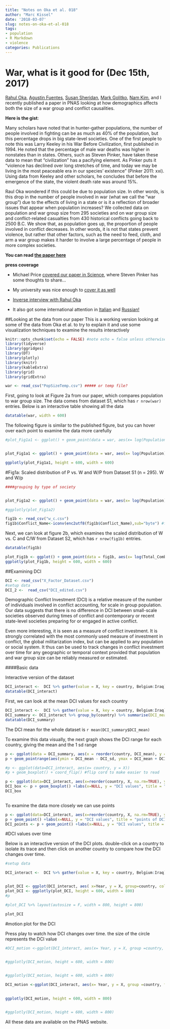 ```yaml
---
title: "Notes on Oka et al. 018"
author: "Marc Kissel"
date: '2018-03-07'
slug: notes-on-oka-et-al-018
tags:
- population
- R Markdown
- violence
categories: Publications
---
```



# War, what is it good for (Dec 15th, 2017)  

[Rahul Oka](http://anthropology.nd.edu/faculty-and-staff/faculty-by-alpha/rahul-oka/), [Agustin Fuentes](http://anthropology.nd.edu/faculty-and-staff/faculty-by-alpha/agustin-fuentes/), [Susan Sheridan](http://anthropology.nd.edu/faculty-and-staff/faculty-by-alpha/susan-sheridan/), [Mark Golitko](http://anthropology.nd.edu/faculty-and-staff/faculty-by-alpha/mark-golitko/), [Nam Kim](https://www.anthropology.wisc.edu/staff/kim-nam-c/), and I recently published a paper in PNAS looking at how demographics affects both the size of a war group and conflict causalities. 

 __Here is the gist__: 

       
Many scholars have noted that in hunter-gather populations, the number of people involved in fighting can be as much as 40% of the population, but this percentage drops in big state-level societies. One of the first people to note this was Larry Keeley in his War Before Civilization, first published in 1994. He noted that the percentage of male war deaths was higher in nonstates than in states. Others, such as Steven Pinker, have taken these data to mean that “civilization” has a pacifying element. As Pinker puts it “violence has declined over long stretches of time, and today we may be living in the most peaceable era in our species’  existence” (Pinker 2011: xxi). Using data from Keeley and other scholars, he concludes that before the emergence of the state, the violent death rate was around 15%.

Raul Oka wondered if this could be due to population size. In other words, is this drop in the number of people involved in war (what we call the “war group”) due to the effects of living in a state or is it a reflection of broader issues that appear when population increases?
We collected data on population and war group size from 295 societies and on war group size and conflict-related casualties from 430 historical conflicts going back to 2500 B.C. We show that, as population goes up, the proportion of people involved in conflict decreases.  In other words, it is not that states prevent violence, but rather that other factors, such as the need to feed, cloth, and arm a war group makes it harder to involve a large percentage of people in more complex societies. 

__You can read [the paper here](http://www.pnas.org/content/early/2017/12/07/1713972114.short?rss=1)__

**press coverage**

* Michael Price [covered our paper in Science](http://www.sciencemag.org/news/2017/12/why-human-society-isn-t-more-or-less-violent-past), where Steven Pinker has some thoughts to share...

* My university was nice enough to [cover it as well](https://today.appstate.edu/2017/12/13/war-group)

* [Inverse interview with Rahul Oka](https://www.inverse.com/article/39263-war-groups-are-humans-history-more-less-violent)



* It also got some international attention in [Italian]( https://www.galileonet.it/2017/12/violenza-civilizzazione-guerre/) and [Russian!]( https://www.nkj.ru/news/32809/)



##Looking at the data from our paper
This is a working version looking at some of the data from Oka et al. to try to explain it and use some visualization techniques to examine the results interactively



```r
knitr::opts_chunk$set(echo = FALSE) #note echo = false unless otherwise said
library(tidyverse)
library(ggridges)
library(DT)
library(plotly)
library(knitr)
library(kableExtra)
library(grid)
library(gridExtra)
```



```r
war <- read_csv("PopSizeTemp.csv") ##### or temp file?
```


First, going to look at Figure 2a from our paper, which compares population to war group size.
The data comes from dataset S1, which has `r nrow(war)` entries. Below is an interactive table showing all the data

```r
datatable(war, width = 600)
```



The following figure is similar to the published figure, but you can hover over each point to examine the data more carefully


```r
#plot_Fig1a1 <- ggplot() + geom_point(data = war, aes(x= log(Population), y = log(Overall_War_Group_Size_W), color = Time_Type))+ geom_smooth(data = war, aes(x= log(Population), y = log(Overall_War_Group_Size_W), group=1),method="lm") + geom_point(data= war, aes(x= log(Population), y = log(W.P), color = Time_Type)) + geom_smooth(data = war, aes(x= log(Population), y = log(W.P), group=1),method="lm")


plot_Fig1a1 <- ggplot() + geom_point(data = war, aes(x= log(Population), y = log(Overall_War_Group_Size_W), color = Time_Type, text = paste("Society: ", Society) ))+ geom_smooth(data = war, aes(x= log(Population), y = log(Overall_War_Group_Size_W), group=1),method="lm") + geom_point(data= war, aes(x= log(Population), y = log(W.P), color = Time_Type, text = paste("Society: ", Society))) + geom_smooth(data = war, aes(x= log(Population), y = log(W.P), group=1),method="lm")

```


```r
ggplotly(plot_Fig1a1, height = 600, width = 600)
```
#Fig1a: Scaled distribution of P vs. W and W/P from Dataset S1 (n = 295). W and W/p



```r

####grouping by type of society


plot_Fig1a2 <- ggplot() + geom_point(data = war, aes(x= log(Population), y = log(Overall_War_Group_Size_W), color = Type_of_Society, text = Society))+ geom_smooth(data = war, aes(x= log(Population), y = log(Overall_War_Group_Size_W), group=1),method="lm") + geom_point(data= war, aes(x= log(Population), y = log(W.P), color = Type_of_Society, text = Society)) + geom_smooth(data = war, aes(x= log(Population), y = log(W.P), group=1),method="lm")


```

```r
#ggplotly(plot_Fig1a2)
```






```r
fig1b <- read_csv("w_c.csv")
fig1b$Conflict_Name<-iconv(enc2utf8(fig1b$Conflict_Name),sub="byte") #fix the format of Conflict col

```

Next, we can look at figure 2b, which examines the scaled distribution of W vs. C and
C/W from Dataset S2, which has `r nrow(fig1b)` entries.


```r
datatable(fig1b)
```

```r
plot_Fig1b <- ggplot() + geom_point(data = fig1b, aes(x= log(Total_Combatants_W), y = log(Casualties_C), color = Time_Type, text = paste("Conflict name: ", Conflict_Name) ))+ geom_smooth(data = fig1b, aes(x= log(Total_Combatants_W), y = log(Casualties_C), group=1),method="lm") + geom_point(data= fig1b, aes(x= log(Total_Combatants_W), y = log(C_W), color = Time_Type, text = paste("Conflict name: ", Conflict_Name))) + geom_smooth(data = fig1b, aes(x= log(Total_Combatants_W), y = log(C_W), group=1),method="lm")
ggplotly(plot_Fig1b, height = 600, width = 600)


```





##Examining DCI

```r
DCI <- read_csv("X_Factor_Dataset.csv")
#setup data
DCI_2 <-  read_csv("DCI_edited.csv")

```


Demographic Conflict Investment (DCI) is a relative measure of the number of individuals involved in conflict accounting, for scale in group population. Our data suggests that there is no difference in DCI between small-scale societies observed during times of conflict and contemporary or recent state-level societies preparing for or engaged in active conflict. 

Even more interesting, it is seen as a measure of conflict investment. It is strongly correlated
with the most commonly used measure of investment in conflict, the global militarization index, but can be applied to any population or social system. It thus can be used to track changes in conflict
investment over time for any geographic or temporal context provided that population and war group size can be reliably measured or estimated.

####Basic data

Interactive  version of the dataset

```r
DCI_interact <-  DCI %>% gather(value = X, key = country, Belgium:Iraq)
datatable(DCI_interact)
```


First, we can look at the mean DCI values for each country


```r
DCI_interact <-  DCI %>% gather(value = X, key = country, Belgium:Iraq)
DCI_summary <- DCI_interact %>% group_by(country) %>% summarise(DCI_mean = mean(X, na.rm = TRUE), DCI_sd = sd(X, na.rm = TRUE))
datatable(DCI_summary)
```

The DCI mean for the whole dataset is `r mean(DCI_summary$DCI_mean)`


To examine this data visually, the next graph shows the DCI range for each country, giving the mean and the 1 sd range



```r
p <- ggplot(data = DCI_summary, aes(x = reorder(country, DCI_mean), y = DCI_mean, color = country) )
p + geom_pointrange(aes(ymin = DCI_mean - DCI_sd, ymax = DCI_mean + DCI_sd)) +coord_flip() + labs(title= "DCI range mean +/- sd", y="DCI range", x = NULL) + guides(color = FALSE)
```







```r
#p <- ggplot(data=DCI_interact, aes(x= country, y = X))
#p + geom_boxplot() + coord_flip() #flip cord to make easier to read
```


```r
p <- ggplot(data=DCI_interact, aes(x=reorder(country, X, na.rm=TRUE), y = X, fill= country))
DCI_box <- p + geom_boxplot() +labs(x=NULL, y = "DCI values", title = "boxplot of DCI") +coord_flip() + guides(fill=FALSE) #last argument is so that the legend doesn't show up
DCI_box
            
```


To examine the data more closely we can use points



```r
p <- ggplot(data=DCI_interact, aes(x=reorder(country, X, na.rm=TRUE), y = X, color= country))
p + geom_point() +labs(x=NULL, y = "DCI values", title = "points of DCI") +coord_flip() + guides(color=FALSE) + geom_jitter(width = .15)
DCI_points <- p + geom_point() +labs(x=NULL, y = "DCI values", title = "points of DCI") +coord_flip() + guides(color=FALSE) + geom_jitter(width = .15)
```


#DCI values over time

Below is an interactive version of the DCI plots.
double-click on a country to isolate its trace and then click on another country to compare how the DCI changes over time. 

```r

#setup data

DCI_interact <-  DCI %>% gather(value = X, key = country, Belgium:Iraq)


plot_DCI <- ggplot(DCI_interact, aes( x=Year, y = X, group=country, color = country)) + geom_line() + ylab("DCI")
plot_DCI <- ggplotly(plot_DCI, height = 600, width = 800)
#p

#plot_DCI %>% layout(autosize = F, width = 800, height = 800)

plot_DCI
```

#motion plot for the DCI

Press play to watch how DCI changes over time. the size of the circle represents the DCI value

```r
#DCI_motion <-ggplot(DCI_interact, aes(x= Year, y = X, group =country, frame = Year, #color = country)) + geom_point() 
                     

```


```r

#ggplotly(DCI_motion, height = 600, width = 800)


#ggplotly(DCI_motion, height = 600, width = 800)
```



```r
DCI_motion <-ggplot(DCI_interact, aes(x= Year, y = X, group =country, frame = Year, color = country, label=country, size = X)) + geom_point() + geom_label(aes(Year, X, label=country)) 
                     

```


```r

ggplotly(DCI_motion, height = 600, width = 800)


#ggplotly(DCI_motion, height = 600, width = 800)
```









All these data are available on the PNAS website.